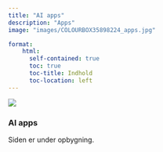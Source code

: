 ```yaml
---
title: "AI apps"
description: "Apps"
image: "images/COLOURBOX35898224_apps.jpg"

format:
    html: 
      self-contained: true
      toc: true
      toc-title: Indhold
      toc-location: left
---
```


![](images/COLOURBOX35898224.jpg)

### AI apps

Siden er under opbygning.
